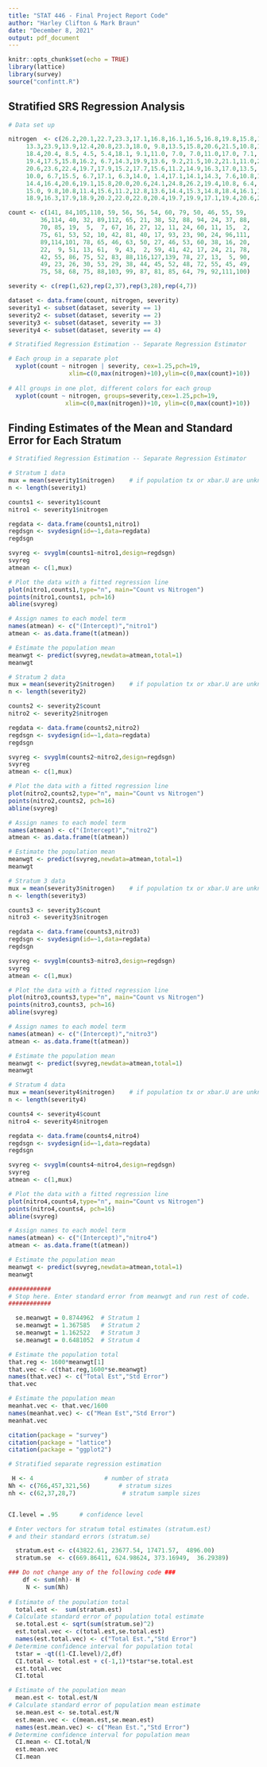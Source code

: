 ```yaml
---
title: "STAT 446 - Final Project Report Code"
author: "Harley Clifton & Mark Braun"
date: "December 8, 2021"
output: pdf_document
---
```


```r
knitr::opts_chunk$set(echo = TRUE)
library(lattice)
library(survey)
source("confintt.R")
```

## Stratified SRS Regression Analysis 

```r
# Data set up

nitrogen  <- c(26.2,20.1,22.7,23.3,17.1,16.8,16.1,16.5,16.8,19.8,15.8,15.1,16.1,17.0,
     13.3,23.9,13.9,12.4,20.8,23.3,18.0, 9.8,13.5,15.8,20.6,21.5,10.8,13.4,20.6,
     18.4,20.4, 8.5, 4.5, 5.4,18.1, 9.1,11.0, 7.0, 7.0,11.0,17.0, 7.1, 8.1, 2.8,
     19.4,17.5,15.8,16.2, 6.7,14.3,19.9,13.6, 9.2,21.5,10.2,21.1,11.0,21.9,23.3,
     20.6,23.6,22.4,19.7,17.9,15.2,17.7,15.6,11.2,14.9,16.3,17.0,13.5, 9.0, 9.5,
     10.0, 6.7,15.5, 6.7,17.1, 6.3,14.0, 1.4,17.1,14.1,14.3, 7.6,10.8,10.0,19.3,
     14.4,16.4,20.6,19.1,15.8,20.0,20.6,24.1,24.8,26.2,19.4,10.8, 6.4, 2.2,20.6,
     15.0, 9.8,10.8,11.4,15.6,11.2,12.8,13.6,14.4,15.3,14.8,18.4,16.1,14.3,15.2,
     18.9,16.3,17.9,18.9,20.2,22.0,22.0,20.4,19.7,19.9,17.1,19.4,20.6,23.0,22.0)

count <- c(141, 84,105,110, 59, 56, 56, 54, 60, 79, 50, 46, 55, 59,
         36,114, 40, 32, 89,112, 65, 21, 38, 52, 88, 94, 24, 37, 88,
         70, 85, 19,  5,  7, 67, 16, 27, 12, 11, 24, 60, 11, 15,  2,
         75, 61, 53, 52, 10, 42, 81, 40, 17, 93, 23, 90, 24, 96,111,
         89,114,101, 78, 65, 46, 63, 50, 27, 46, 53, 60, 38, 16, 20,
         22,  9, 51, 13, 61,  9, 43,  2, 59, 41, 42, 17, 24, 21, 78,
         42, 55, 86, 75, 52, 83, 88,116,127,139, 78, 27, 13,  5, 90,
         49, 23, 26, 30, 53, 29, 38, 44, 45, 52, 48, 72, 55, 45, 49,
         75, 58, 68, 75, 88,103, 99, 87, 81, 85, 64, 79, 92,111,100)

severity <- c(rep(1,62),rep(2,37),rep(3,28),rep(4,7))

dataset <- data.frame(count, nitrogen, severity)
severity1 <- subset(dataset, severity == 1)
severity2 <- subset(dataset, severity == 2)
severity3 <- subset(dataset, severity == 3)
severity4 <- subset(dataset, severity == 4)
```

```r
# Stratified Regression Estimation -- Separate Regression Estimator

# Each group in a separate plot
  xyplot(count ~ nitrogen | severity, cex=1.25,pch=19,
                 xlim=c(0,max(nitrogen)+10),ylim=c(0,max(count)+10))
  
# All groups in one plot, different colors for each group
  xyplot(count ~ nitrogen, groups=severity,cex=1.25,pch=19,
                xlim=c(0,max(nitrogen))+10, ylim=c(0,max(count)+10))

```

## Finding Estimates of the Mean and Standard Error for Each Stratum

```r
# Stratified Regression Estimation -- Separate Regression Estimator

# Stratum 1 data 
mux = mean(severity1$nitrogen)    # if population tx or xbar.U are unknown
n <- length(severity1)

counts1 <- severity1$count
nitro1 <- severity1$nitrogen

regdata <- data.frame(counts1,nitro1)
regdsgn <- svydesign(id=~1,data=regdata)
regdsgn

svyreg <- svyglm(counts1~nitro1,design=regdsgn)
svyreg
atmean <- c(1,mux)

# Plot the data with a fitted regression line
plot(nitro1,counts1,type="n", main="Count vs Nitrogen")
points(nitro1,counts1, pch=16)
abline(svyreg)

# Assign names to each model term
names(atmean) <- c("(Intercept)","nitro1")
atmean <- as.data.frame(t(atmean))

# Estimate the population mean
meanwgt <- predict(svyreg,newdata=atmean,total=1)
meanwgt

```

```r
# Stratum 2 data 
mux = mean(severity2$nitrogen)    # if population tx or xbar.U are unknown
n <- length(severity2)

counts2 <- severity2$count
nitro2 <- severity2$nitrogen

regdata <- data.frame(counts2,nitro2)
regdsgn <- svydesign(id=~1,data=regdata)
regdsgn

svyreg <- svyglm(counts2~nitro2,design=regdsgn)
svyreg
atmean <- c(1,mux)

# Plot the data with a fitted regression line
plot(nitro2,counts2,type="n", main="Count vs Nitrogen")
points(nitro2,counts2, pch=16)
abline(svyreg)

# Assign names to each model term
names(atmean) <- c("(Intercept)","nitro2")
atmean <- as.data.frame(t(atmean))

# Estimate the population mean
meanwgt <- predict(svyreg,newdata=atmean,total=1)
meanwgt

```

```r
# Stratum 3 data 
mux = mean(severity3$nitrogen)    # if population tx or xbar.U are unknown
n <- length(severity3)

counts3 <- severity3$count
nitro3 <- severity3$nitrogen

regdata <- data.frame(counts3,nitro3)
regdsgn <- svydesign(id=~1,data=regdata)
regdsgn

svyreg <- svyglm(counts3~nitro3,design=regdsgn)
svyreg
atmean <- c(1,mux)

# Plot the data with a fitted regression line
plot(nitro3,counts3,type="n", main="Count vs Nitrogen")
points(nitro3,counts3, pch=16)
abline(svyreg)

# Assign names to each model term
names(atmean) <- c("(Intercept)","nitro3")
atmean <- as.data.frame(t(atmean))

# Estimate the population mean
meanwgt <- predict(svyreg,newdata=atmean,total=1)
meanwgt


```
```r
# Stratum 4 data 
mux = mean(severity4$nitrogen)    # if population tx or xbar.U are unknown
n <- length(severity4)

counts4 <- severity4$count
nitro4 <- severity4$nitrogen

regdata <- data.frame(counts4,nitro4)
regdsgn <- svydesign(id=~1,data=regdata)
regdsgn

svyreg <- svyglm(counts4~nitro4,design=regdsgn)
svyreg
atmean <- c(1,mux)

# Plot the data with a fitted regression line
plot(nitro4,counts4,type="n", main="Count vs Nitrogen")
points(nitro4,counts4, pch=16)
abline(svyreg)

# Assign names to each model term
names(atmean) <- c("(Intercept)","nitro4")
atmean <- as.data.frame(t(atmean))

# Estimate the population mean
meanwgt <- predict(svyreg,newdata=atmean,total=1)
meanwgt

```



```r
############
# Stop here. Enter standard error from meanwgt and run rest of code.
############

  se.meanwgt = 0.8744962  # Stratum 1
  se.meanwgt = 1.367585   # Stratum 2
  se.meanwgt = 1.162522   # Stratum 3
  se.meanwgt = 0.6481052  # Stratum 4

# Estimate the population total 
that.reg <- 1600*meanwgt[1]
that.vec <- c(that.reg,1600*se.meanwgt) 
names(that.vec) <- c("Total Est","Std Error")
that.vec

# Estimate the population mean
meanhat.vec <- that.vec/1600
names(meanhat.vec) <- c("Mean Est","Std Error")
meanhat.vec
```


```r
citation(package = "survey")
citation(package = "lattice")
citation(package = "ggplot2")
```




```r
# Stratified separate regression estimation

 H <- 4                    # number of strata
Nh <- c(766,457,321,56)        # stratum sizes
nh <- c(62,37,28,7)             # stratum sample sizes 


CI.level = .95      # confidence level

# Enter vectors for stratum total estimates (stratum.est)
# and their standard errors (stratum.se)

  stratum.est <- c(43822.61, 23677.54, 17471.57,  4896.00)
  stratum.se  <- c(669.86411, 624.98624, 373.16949,  36.29389)

### Do not change any of the following code ### 
    df <- sum(nh)- H
     N <- sum(Nh)
     
# Estimate of the population total
  total.est <-  sum(stratum.est)
# Calculate standard error of population total estimate
  se.total.est <- sqrt(sum(stratum.se)^2)
  est.total.vec <- c(total.est,se.total.est)
  names(est.total.vec) <- c("Total Est.","Std Error") 
# Determine confidence interval for population total
  tstar = -qt((1-CI.level)/2,df)
  CI.total <- total.est + c(-1,1)*tstar*se.total.est
  est.total.vec
  CI.total 

# Estimate of the population mean
  mean.est <- total.est/N
# Calculate standard error of population mean estimate
  se.mean.est <- se.total.est/N
  est.mean.vec <- c(mean.est,se.mean.est)
  names(est.mean.vec) <- c("Mean Est.","Std Error")
# Determine confidence interval for population mean
  CI.mean <- CI.total/N
  est.mean.vec
  CI.mean

```

